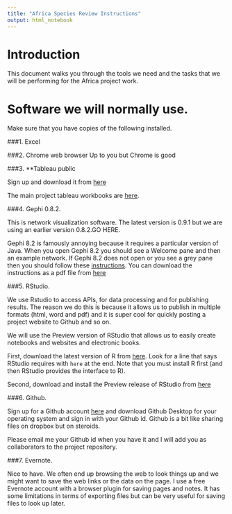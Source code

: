 ```yaml
---
title: "Africa Species Review Instructions"
output: html_notebook
---
```


# Introduction

This document walks you through the tools we need and the tasks that we will be performing for the Africa project work. 

# Software we will normally use. 

Make sure that you have copies of the following installed. 

###1. Excel

###2. Chrome web browser 
Up to you but Chrome is good

###3. **Tableau public 

Sign up and download it from [here](https://public.tableau.com/s/)

The main project tableau workbooks are [here](http://public.tableau.com/profile/poldham#!/). 

###4. Gephi 0.8.2. 

This is network visualization software. The latest version is 0.9.1 but we are using an earlier version 0.8.2.GO HERE. 

Gephi 8.2 is famously annoying because it requires a particular version of Java. When you open Gephi 8.2 you should see a Welcome pane and then an example network. If Gephi 8.2 does not open or you see a grey pane then you should follow these [instructions](https://github.com/poldham/opensource-patent-analytics/blob/master/6_workshop_presentations/gephi_installation.pdf). You can download the instructions as a pdf file from [here](https://github.com/poldham/opensource-patent-analytics/raw/master/6_workshop_presentations/gephi_installation.pdf)

###5. RStudio. 

We use Rstudio to access APIs, for data processing and for publishing results. The reason we do this is because it allows us to publish in multiple formats (html, word and pdf) and it is super cool for quickly posting a project website to Github and so on.

We will use the Preview version of RStudio that allows us to easily create notebooks and websites and electronic books. 

First, download the latest version of R from [here](http://cran.rstudio.com/). Look for a line that says RStudio requires with `here` at the end. Note that you must install R first (and then RStudio provides the interface to R). 

Second, download and install the Preview release of RStudio from [here](https://www.rstudio.com/products/rstudio/download/preview/)

###6. Github. 

Sign up for a Github account [here](https://github.com/) and download Github Desktop for your operating system and sign in with your Github id. Github is a bit like sharing files on dropbox but on steroids.

Please email me your Github id when you have it and I will add you as collaborators to the project repository. 

###7. Evernote. 

Nice to have. We often end up browsing the web to look things up and we might want to save the web links or the data on the page. I use a free Evernote account with a browser plugin for saving pages and notes. It has some limitations in terms of exporting files but can be very useful for saving files to look up later. 




